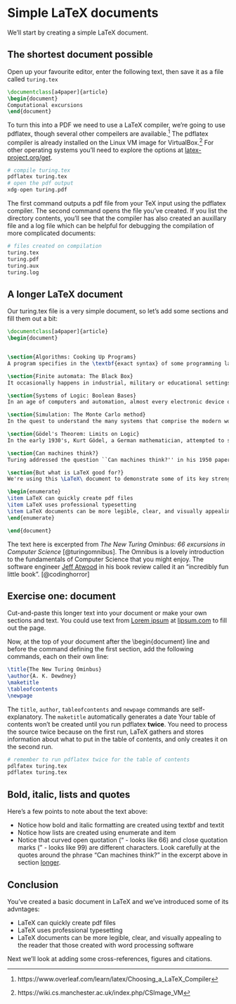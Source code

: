 # Simple LaTeX documents {#simples}

We'll start by creating a simple LaTeX document.

## The shortest document possible {#shortest}
Open up your favourite editor, enter the following text, then save it as a file called `turing.tex`

```tex
\documentclass[a4paper]{article}
\begin{document}
Computational excursions
\end{document}
```
To turn this into a PDF we need to use a LaTeX compiler, we're going to use pdflatex, though several other compeilers are available.^[https://www.overleaf.com/learn/latex/Choosing_a_LaTeX_Compiler] The pdflatex compiler is already installed on the Linux VM image for VirtualBox.^[https://wiki.cs.manchester.ac.uk/index.php/CSImage_VM] For other operating systems you'll need to explore the options at [latex-project.org/get](https://www.latex-project.org/get/).

```r
# compile turing.tex
pdflatex turing.tex
# open the pdf output
xdg-open turing.pdf
```

The first command outputs a pdf file from your TeX input using the pdflatex compiler. The second command opens the file you've created. If you list the directory contents, you'll see that the compiler has also created an auxillary file and a log file which can be helpful for debugging the compilation of more complicated documents:

```r
# files created on compilation
turing.tex
turing.pdf
turing.aux
turing.log
```

## A longer LaTeX document {#longer}
Our turing.tex file is a very simple document, so let's add some sections and fill them out a bit:

```tex
\documentclass[a4paper]{article}
\begin{document}


\section{Algorithms: Cooking Up Programs}
A program specifies in the \textbf{exact syntax} of some programming language the computation one expects a computer to perform. The syntax is precise and unforgiving. The slightest error in the program as written may cause the computation to be in error or may halt altogether. The reason for this situation seems paradoxical on the surface: It is relatively easy to design a system that converts rigid syntax to computations; it is much harder to design a system that tolerates mistakes or accepts a broader range of program descriptions.

\section{Finite automata: The Black Box}
It occasionally happens in industrial, military or educational settings that one is presented with a piece of electronic hardware whose exact function is uncertain or unknown. One way of discovering how the device works is to take it apart, piece by piece, and deduce its function by analysing the components and their interconnections. This is not always possible, however, nor is it always necessary. Given that the mystery machine has both input and output facilities, it may be possible to discover what it does without ever taking it apart. Since its appearance gives no clue about its function, we call it a \textit{black box}.

\section{Systems of Logic: Boolean Bases}
In an age of computers and automation, almost every electronic device one can name incorporates at least one boolean function. For example, many current models of automobile will emit a high-pitched whine, buzz or other disturbing noise until their drivers fasten their seat belts. Such a device realises a boolean function of two variables.

\section{Simulation: The Monte Carlo method}
In the quest to understand the many systems that comprise the modern world we turn increasingly to computer simulation. Whether the system is natural or artificial, frequently one or more of its components have such complex behaviour that the only feasible approach to approximating such behaviour is to assume that it is random.

\section{Gödel's Theorem: Limits on Logic}
In the early 1930's, Kurt Gödel, a German mathematician, attempted to show that predicate calculus was complete'' - that one can obtain mechanically  (in principle, at least) a proof of any true formula expressed in that calculus. His failure to do this was crowned by the discovery that the task was impossible.

\section{Can machines think?}
Turing addressed the question ``Can machines think?'' in his 1950 paper \textit{Computing machinery and intelligence}.

\section{But what is LaTeX good for?}
We're using this \LaTeX\ document to demonstrate some of its key strengths that you will find useful during and after University:

\begin{enumerate}
\item LaTeX can quickly create pdf files
\item LaTeX uses professional typesetting
\item LaTeX documents can be more legible, clear, and visually appealing to the reader than those created with word processing software
\end{enumerate}

\end{document}
```

The text here is excerpted from *The New Turing Ominbus: 66 excursions in Computer Science* [@turingomnibus]. The Omnibus is a lovely introduction to the fundamentals of Computer Science that you might enjoy. The software engineer [Jeff Atwood](https://en.wikipedia.org/wiki/Jeff_Atwood) in his book review called it an “incredibly fun little book”. [@codinghorror]

## Exercise one: document
Cut-and-paste this longer text into your document or make your own sections and text. You could use text from [Lorem ipsum](https://en.wikipedia.org/wiki/Lorem_ipsum) at [lipsum.com](https://www.lipsum.com) to fill out the page.

Now, at the top of your document after the \begin{document} line and before the command defining the first section, add the following commands, each on their own line:

```tex
\title{The New Turing Ominbus}
\author{A. K. Dewdney}
\maketitle
\tableofcontents
\newpage
```

The `title`, `author`, `tableofcontents` and `newpage` commands are self-explanatory. The `maketitle` automatically generates a date Your table of contents won't be created until you run pdflatex **twice**. You need to process the source twice because on the first run, LaTeX gathers and stores information about what to put in the table of contents, and only creates it on the second run.

```r
# remember to run pdflatex twice for the table of contents
pdlfatex turing.tex
pdflatex turing.tex
```

## Bold, italic, lists and quotes

Here's a few points to note about the text above:

* Notice how bold and italic formatting are created using textbf and textit
* Notice how lists are created using enumerate and item
* Notice that curved open quotation (“ - looks like 66) and close quotation marks (” - looks like 99) are different characters. Look carefully at the quotes around the phrase “Can machines think?” in the excerpt above in section [longer](#longer).

## Conclusion
You've created a basic document in LaTeX and we've introduced some of its advntages:

* LaTeX can quickly create pdf files
* LaTeX uses professional typesetting
* LaTeX documents can be more legible, clear, and visually appealing to the reader that those created with word processing software

Next we'll look at adding some cross-references, figures and citations.
